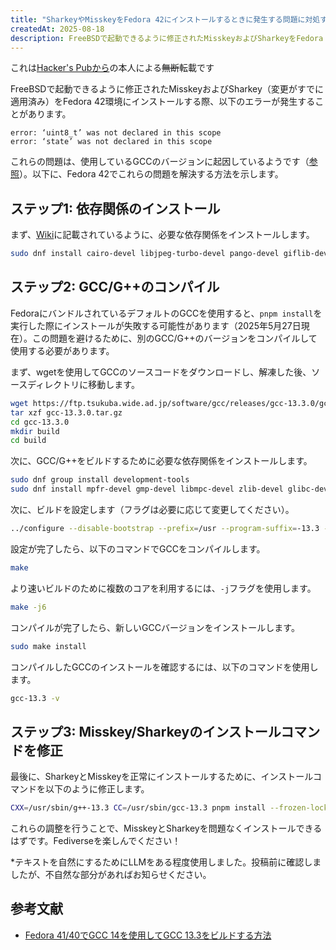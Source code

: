 ---
title: "SharkeyやMisskeyをFedora 42にインストールするときに発生する問題に対処する"
createdAt: 2025-08-18
description: FreeBSDで起動できるように修正されたMisskeyおよびSharkeyをFedora 42環境にインストールする際、以下のエラーが発生することがあります。
---
これは[Hacker's Pubから](https://hackers.pub/@cocoa/2025/how-to-install-sharkey-misskey-with-fixes-for-freebsd-for-fedora-42/ja)の本人による~~無断~~転載です

FreeBSDで起動できるように修正されたMisskeyおよびSharkey（変更がすでに適用済み）をFedora 42環境にインストールする際、以下のエラーが発生することがあります。

```
error: ‘uint8_t’ was not declared in this scope
error: ‘state’ was not declared in this scope
```

これらの問題は、使用しているGCCのバージョンに起因しているようです（[参照](https://github.com/misskey-dev/misskey/issues/16098#issuecomment-2910448414)）。以下に、Fedora 42でこれらの問題を解決する方法を示します。

## ステップ1: 依存関係のインストール

まず、[Wiki](https://github.com/Automattic/node-canvas/wiki/Installation:-Fedora-and-other-RPM-based-distributions)に記載されているように、必要な依存関係をインストールします。

```sh
sudo dnf install cairo-devel libjpeg-turbo-devel pango-devel giflib-devel pixman-devel
```

## ステップ2: GCC/G++のコンパイル

FedoraにバンドルされているデフォルトのGCCを使用すると、`pnpm install`を実行した際にインストールが失敗する可能性があります（2025年5月27日現在）。この問題を避けるために、別のGCC/G++のバージョンをコンパイルして使用する必要があります。

まず、wgetを使用してGCCのソースコードをダウンロードし、解凍した後、ソースディレクトリに移動します。

```sh
wget https://ftp.tsukuba.wide.ad.jp/software/gcc/releases/gcc-13.3.0/gcc-13.3.0.tar.gz
tar xzf gcc-13.3.0.tar.gz
cd gcc-13.3.0
mkdir build
cd build
```

次に、GCC/G++をビルドするために必要な依存関係をインストールします。

```sh
sudo dnf group install development-tools
sudo dnf install mpfr-devel gmp-devel libmpc-devel zlib-devel glibc-devel.i686 glibc-devel isl-devel libgphobos-static
```

次に、ビルドを設定します（フラグは必要に応じて変更してください）。

```sh
../configure --disable-bootstrap --prefix=/usr --program-suffix=-13.3 --mandir=/usr/share/man --enable-languages=c,c++
```

設定が完了したら、以下のコマンドでGCCをコンパイルします。

```sh
make
```

より速いビルドのために複数のコアを利用するには、`-j`フラグを使用します。

```sh
make -j6
```

コンパイルが完了したら、新しいGCCバージョンをインストールします。

```sh
sudo make install
```

コンパイルしたGCCのインストールを確認するには、以下のコマンドを使用します。

```sh
gcc-13.3 -v
```

## ステップ3: Misskey/Sharkeyのインストールコマンドを修正

最後に、SharkeyとMisskeyを正常にインストールするために、インストールコマンドを以下のように修正します。

```sh
CXX=/usr/sbin/g++-13.3 CC=/usr/sbin/gcc-13.3 pnpm install --frozen-lockfile
```

これらの調整を行うことで、MisskeyとSharkeyを問題なくインストールできるはずです。Fediverseを楽しんでください！

*テキストを自然にするためにLLMをある程度使用しました。投稿前に確認しましたが、不自然な部分があればお知らせください。

## 参考文献
- [Fedora 41/40でGCC 14を使用してGCC 13.3をビルドする方法](https://www.if-not-true-then-false.com/2023/fedora-build-gcc/#9-check-gcc-13-installation)